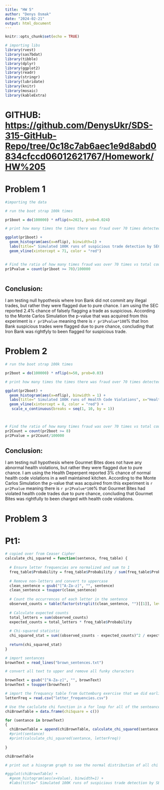 ```yaml
---
title: "HW 5"
author: "Denys Osmak"
date: "2024-02-21"
output: html_document
---
```


```r
knitr::opts_chunk$set(echo = TRUE)
```

```r
# importing libs 
library(rvest)
library(sas7bdat)
library(tibble)
library(dplyr)
library(ggplot2)
library(readr)
library(stringr)
library(lubridate)
library(knitr)
library(mosaic)
library(kableExtra)
```

# GITHUB: <https://github.com/DenysUkr/SDS-315-GitHub-Repo/tree/0c18c7ab6aec1e9d8abd0834cfccd06012621767/Homework/HW%205>

# Problem 1

```r
#importing the data 

```

```r

# run the boot strap 100k times 

pr1boot = do(100000) * nflip(n=2021, prob=0.024)

# print how many times the times there was fraud over 70 times detected (SUMMARY STATISTIC)

ggplot(pr1boot) + 
  geom_histogram(aes(x=nflip), binwidth=1) + 
  labs(title=" Simulated 100K runs of suspicious trade detection by SEC", x="Flagged Trades") + 
  geom_vline(xintercept = 71, color = "red")
  

# Find the ratio of how many times fraud was over 70 times vs total count (P-VALUE)
pr1Pvalue = count(pr1boot >= 70)/100000
 
```

## Conclusion:

I am testing null hypothesis where Iron Bank did not commit any illegal trades, but rather they were flagged due to pure chance. I am using the SEC reported 2.4% chance of falsely flagging a trade as suspicious. According to the Monte Carlos Simulation the p-value that was acquired from this experiment is `r pr1Pvalue` meaning there is `r pr1Pvalue*100`% that Iron Bank suspicious trades were flagged due to pure chance, concluding that Iron Bank was rightfyly to been flagged for suspicious trade.

# Problem 2

```r

# run the boot strap 100k times 

pr2boot = do(100000) * nflip(n=50, prob=0.03)

# print how many times the times there was fraud over 70 times detected (SUMMARY STATISTIC)

ggplot(pr2boot) + 
  geom_histogram(aes(x=nflip), binwidth = 1) + 
  labs(title=" Simulated 100K runs of Health Code Violations", x="Health Code Violations") + 
  geom_vline(xintercept = 8, color = "red") + 
   scale_x_continuous(breaks = seq(1, 10, by = 1))
  


# Find the ratio of how many times fraud was over 70 times vs total count (P-VALUE)
pr2Count = count(pr2boot >= 8)
pr2Pvalue = pr2Count/100000
```

## Conclusion:

I am testing null hypothesis where Gourmet Bites does not have any abnormal health violations, but rather they were flagged due to pure chance. I am using the Health Deperpent reported 3% chance of normal health code violations in a well maintained kitchen. According to the Monte Carlos Simulation the p-value that was acquired from this experiment is `r pr2Pvalue` meaning there is `r pr2Pvalue*100`% that Gourmet Bites had violated health code trades due to pure chance, concluding that Gourmet Bites was rightfully to been charged with health code violations.

# Problem 3

# Pt1:

```r
# copied over from Ceaser Cipher 
calculate_chi_squared = function(sentence, freq_table) {
  
  # Ensure letter frequencies are normalized and sum to 1
  freq_table$Probability = freq_table$Probability / sum(freq_table$Probability)
  
  # Remove non-letters and convert to uppercase
  clean_sentence = gsub("[^A-Za-z]", "", sentence)
  clean_sentence = toupper(clean_sentence)
  
  # Count the occurrences of each letter in the sentence
  observed_counts = table(factor(strsplit(clean_sentence, "")[[1]], levels = freq_table$Letter))
  
  # Calculate expected counts
  total_letters = sum(observed_counts)
  expected_counts = total_letters * freq_table$Probability
  
  # Chi-squared statistic
  chi_squared_stat = sum((observed_counts - expected_counts)^2 / expected_counts)
  
  return(chi_squared_stat)
}
```

```r

# import sentances
brownText = read_lines("brown_sentences.txt")

# convert all text to upper and remove all funky characters

brownText = gsub("[^A-Za-z]", "", brownText)
brownText = toupper(brownText)

# import the frequancy table from Guttemburg exercise that we did earlier
letterFreq = read.csv("letter_frequencies.csv")

# Use the caclulate chi function in a for loop for all of the senteances from Brown Text 
chiBrownTable = data.frame(chiSquare = c())

for (sentance in brownText)
{
  chiBrownTable = append(chiBrownTable, calculate_chi_squared(sentance, letterFreq))
  #print(sentance)
  #print(calculate_chi_squared(sentance, letterFreq))
  
}

chiBrownTable

# print out a hisogram graph to see the normal distribution of all chi suqared values for the Brown text 

#ggplot(chiBrownTable) + 
  #geom_histogram(aes(x=Value), binwidth=1) + 
  #labs(title=" Simulated 100K runs of suspicious trade detection by SEC", x="Flagged Trades")

```
